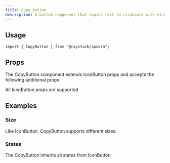 ```yaml
---
title: Copy Button
description: A button component that copies text to clipboard with visual feedback.
---
```



<Demo data={playground} />

## Usage

```tsx
import { CopyButton } from "@raystack/apsara";
```

## Props

The CopyButton component extends IconButton props and accepts the following additional props

<auto-type-table path="./props.ts" name="CopyButtonProps" />

All IconButton props are supported

## Examples

### Size

Like IconButton, CopyButton supports different sizes:

<Demo data={sizesDemo} />

### States

The CopyButton inherits all states from IconButton

<Demo data={stateDemo} />
